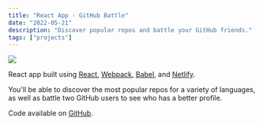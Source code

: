 ```yaml
---
title: "React App - GitHub Battle"
date: "2022-05-21"
description: "Discover popular repos and battle your GitHub friends."
tags: ["projects"]
---
```


<Img
  src="/images/posts/github-battle.png"
  width={2154}
  height={1232}
  caption="GitHub Battle project"
/>

React app built using [React](https://reactjs.org), [Webpack](https://webpack.js.org), [Babel](https://babeljs.io), and [Netlify](https://www.netlify.com).

You'll be able to discover the most popular repos for a variety of languages, as well as battle two GitHub users to see who has a better profile.

Code available on [GitHub](https://github.com/eneax/github-battle).
